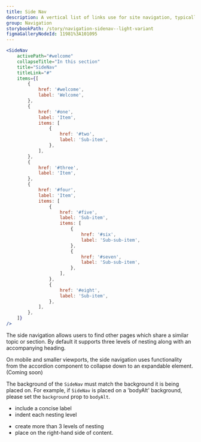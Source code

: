 ```yaml
---
title: Side Nav
description: A vertical list of links use for site navigation, typically placed next to body content.
group: Navigation
storybookPath: /story/navigation-sidenav--light-variant
figmaGalleryNodeId: 11981%3A101095
---
```


```jsx live
<SideNav
	activePath="#welcome"
	collapseTitle="In this section"
	title="SideNav"
	titleLink="#"
	items={[
		{
			href: '#welcome',
			label: 'Welcome',
		},
		{
			href: '#one',
			label: 'Item',
			items: [
				{
					href: '#two',
					label: 'Sub-item',
				},
			],
		},
		{
			href: '#three',
			label: 'Item',
		},
		{
			href: '#four',
			label: 'Item',
			items: [
				{
					href: '#five',
					label: 'Sub-item',
					items: [
						{
							href: '#six',
							label: 'Sub-sub-item',
						},
						{
							href: '#seven',
							label: 'Sub-sub-item',
						},
					],
				},
				{
					href: '#eight',
					label: 'Sub-item',
				},
			],
		},
	]}
/>
```

The side navigation allows users to find other pages which share a similar topic or section. By default it supports three levels of nesting along with an accompanying heading.

On mobile and smaller viewports, the side navigation uses functionality from the accordion component to collapse down to an expandable element. (Coming soon)

The background of the `SideNav` must match the background it is being placed on. For example, if `SideNav` is placed on a 'bodyAlt' background, please set the `background` prop to `bodyAlt`.

<DoHeading />

- include a concise label
- indent each nesting level

<DontHeading />

- create more than 3 levels of nesting
- place on the right-hand side of content.
